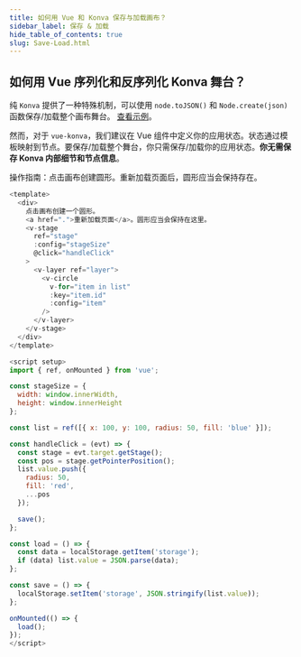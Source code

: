 ```yaml
---
title: 如何用 Vue 和 Konva 保存与加载画布？
sidebar_label: 保存 & 加载
hide_table_of_contents: true
slug: Save-Load.html
---
```


## 如何用 Vue 序列化和反序列化 Konva 舞台？

纯 `Konva` 提供了一种特殊机制，可以使用 `node.toJSON()` 和 `Node.create(json)` 函数保存/加载整个画布舞台。
[查看示例](/docs/data_and_serialization/Simple_Load.html)。

然而，对于 `vue-konva`，我们建议在 Vue 组件中定义你的应用状态。状态通过模板映射到节点。要保存/加载整个舞台，你只需保存/加载你的应用状态。**你无需保存 Konva 内部细节和节点信息**。

操作指南：点击画布创建圆形。重新加载页面后，圆形应当会保持存在。

```js live vue
<template>
  <div>
    点击画布创建一个圆形。
    <a href=".">重新加载页面</a>。圆形应当会保持在这里。
    <v-stage
      ref="stage"
      :config="stageSize"
      @click="handleClick"
    >
      <v-layer ref="layer">
        <v-circle
          v-for="item in list"
          :key="item.id"
          :config="item"
        />
      </v-layer>
    </v-stage>
  </div>
</template>

<script setup>
import { ref, onMounted } from 'vue';

const stageSize = {
  width: window.innerWidth,
  height: window.innerHeight
};

const list = ref([{ x: 100, y: 100, radius: 50, fill: 'blue' }]);

const handleClick = (evt) => {
  const stage = evt.target.getStage();
  const pos = stage.getPointerPosition();
  list.value.push({
    radius: 50,
    fill: 'red',
    ...pos
  });

  save();
};

const load = () => {
  const data = localStorage.getItem('storage');
  if (data) list.value = JSON.parse(data);
};

const save = () => {
  localStorage.setItem('storage', JSON.stringify(list.value));
};

onMounted(() => {
  load();
});
</script>
```